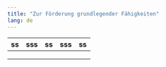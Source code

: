 ```yaml
---
title: "Zur Förderung grundlegender Fähigkeiten"
lang: de
---
```


| ss | sss | ss | sss | ss |
|----|-----|----|-----|----|
|    |     |    |     |    |
|    |     |    |     |    |
|    |     |    |     |    |
